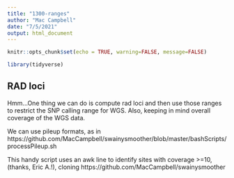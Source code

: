 ```yaml
---
title: "1300-ranges"
author: "Mac Campbell"
date: "7/5/2021"
output: html_document
---
```


```r
knitr::opts_chunk$set(echo = TRUE, warning=FALSE, message=FALSE)
```

```r
library(tidyverse)
```

## RAD loci
Hmm...One thing we can do is compute rad loci and then use those ranges to restrict the SNP calling range for WGS. Also, keeping in mind overall coverage of the WGS data.

We can use pileup formats, as in https://github.com/MacCampbell/swainysmoother/blob/master/bashScripts/processPileup.sh

This handy script uses an awk line to identify sites with coverage >=10, (thanks, Eric A.!), cloning https://github.com/MacCampbell/swainysmoother


